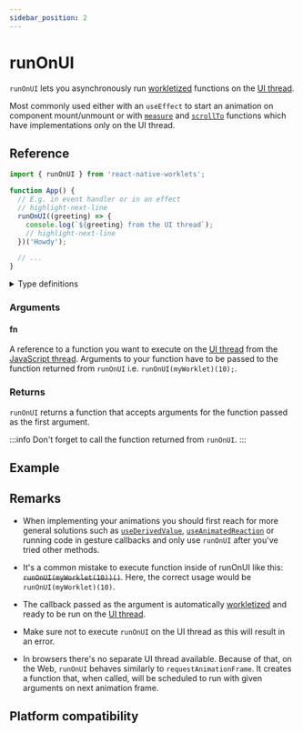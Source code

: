 ```yaml
---
sidebar_position: 2
---
```


# runOnUI

`runOnUI` lets you asynchronously run [workletized](/docs/fundamentals/glossary#to-workletize) functions on the [UI thread](/docs/fundamentals/glossary#ui-thread).

Most commonly used either with an `useEffect` to start an animation on component mount/unmount or with [`measure`](https://docs.swmansion.com/react-native-reanimated/docs/advanced/measure) and [`scrollTo`](https://docs.swmansion.com/react-native-reanimated/docs/scroll/scrollTo) functions which have implementations only on the UI thread.

## Reference

```javascript
import { runOnUI } from 'react-native-worklets';

function App() {
  // E.g. in event handler or in an effect
  // highlight-next-line
  runOnUI((greeting) => {
    console.log(`${greeting} from the UI thread`);
    // highlight-next-line
  })('Howdy');

  // ...
}
```

<details>
<summary>Type definitions</summary>

```typescript
function runOnUI<A extends any[], R>(
  fn: (...args: A) => R
): (...args: Parameters<typeof fn>) => void;
```

</details>

### Arguments

#### fn

A reference to a function you want to execute on the [UI thread](/docs/fundamentals/glossary#ui-thread) from the [JavaScript thread](/docs/fundamentals/glossary#javascript-thread). Arguments to your function have to be passed to the function returned from `runOnUI` i.e. `runOnUI(myWorklet)(10);`.

### Returns

`runOnUI` returns a function that accepts arguments for the function passed as the first argument.

:::info
Don't forget to call the function returned from `runOnUI`.
:::

## Example


<InteractiveExample
  src={RunOnUISrc}
  component={RunOnUI}
  label="Tap each word"
/>

## Remarks

- When implementing your animations you should first reach for more general solutions such as [`useDerivedValue`](https://docs.swmansion.com/react-native-reanimated/docs/core/useDerivedValue), [`useAnimatedReaction`](https://docs.swmansion.com/react-native-reanimated/docs/advanced/useAnimatedReaction) or running code in gesture callbacks and only use `runOnUI` after you've tried other methods.

- It's a common mistake to execute function inside of runOnUI like this: ~~`runOnUI(myWorklet(10))()`~~. Here, the correct usage would be `runOnUI(myWorklet)(10)`.

- The callback passed as the argument is automatically [workletized](/docs/fundamentals/glossary#to-workletize) and ready to be run on the [UI thread](/docs/fundamentals/glossary#ui-thread).

- Make sure not to execute `runOnUI` on the UI thread as this will result in an error.

- In browsers there's no separate UI thread available. Because of that, on the Web, `runOnUI` behaves similarly to `requestAnimationFrame`. It creates a function that, when called, will be scheduled to run with given arguments on next animation frame.

## Platform compatibility

<PlatformCompatibility android ios web />
